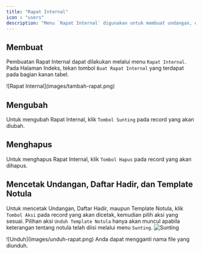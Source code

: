```yaml
---
title: "Rapat Internal"
icon : "users"
description: "Menu `Rapat Internal` digunakan untuk membuat undangan, daftar hadir dan template notula Rapat Internal."
---
```


## Membuat
Pembuatan Rapat Internal dapat dilakukan melalui menu `Rapat Internal`. Pada Halaman Indeks, tekan tombol `Buat Rapat Internal` yang terdapat pada bagian kanan tabel.
<Frame caption="Tampilan Membuat Rapat Internal">
    ![Rapat Internal](images/tambah-rapat.png)
</Frame>

## Mengubah

Untuk mengubah Rapat Internal, klik `Tombol Sunting` pada record yang akan diubah.

## Menghapus

Untuk menghapus Rapat Internal, klik `Tombol Hapus` pada record yang akan dihapus.

## Mencetak Undangan, Daftar Hadir, dan Template Notula

Untuk mencetak Undangan, Daftar Hadir, maupun Template Notula, klik `Tombol Aksi` pada record yang akan dicetak, kemudian pilih aksi yang sesuai.
<Warning>
    Pilihan aksi `Unduh Template Notula` hanya akan muncul apabila keterangan tentang notula telah diisi melalui menu `Sunting`.
    <Frame caption="Tampilan Sunting Keterangan Notula">
    ![Sunting](images/edit-rapat.png)
</Frame>
</Warning>

<Frame caption="Tampilan Cetak">
    ![Unduh](images/unduh-rapat.png)
</Frame>

<Tip>
    Anda dapat mengganti nama file yang diunduh.
</Tip>

